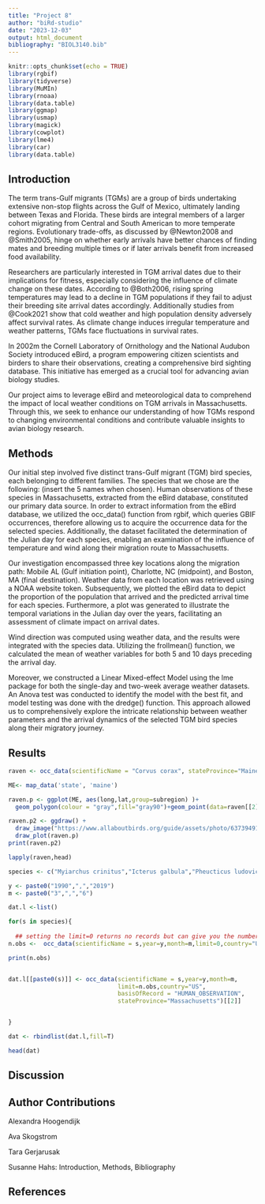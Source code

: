 ```yaml
---
title: "Project 8"
author: "biRd-studio"
date: "2023-12-03"
output: html_document
bibliography: "BIOL3140.bib"
---
```


```r
knitr::opts_chunk$set(echo = TRUE)
library(rgbif)
library(tidyverse)
library(MuMIn)
library(rnoaa)
library(data.table)
library(ggmap) 
library(usmap) 
library(magick)
library(cowplot) 
library(lme4)
library(car) 
library(data.table) 
```

## Introduction 
The term trans-Gulf migrants (TGMs) are a group of birds undertaking extensive non-stop flights across the Gulf of Mexico, ultimately landing between Texas and Florida. These birds are integral members of a larger cohort migrating from Central and South American to more temperate regions. Evolutionary trade-offs, as discussed by @Newton2008 and @Smith2005, hinge on whether early arrivals have better chances of finding mates and breeding multiple times or if later arrivals benefit from increased food availability. 

Researchers are particularly interested in TGM arrival dates due to their implications for fitness, especially considering the influence of climate change on these dates. According to @Both2006, rising spring temperatures may lead to a decline in TGM populations if they fail to adjust their breeding site arrival dates accordingly. Additionally studies from @Cook2021 show that cold weather and high population density adversely affect survival rates. As climate change induces irregular temperature and weather patterns, TGMs face fluctuations in survival rates. 

In 2002m the Cornell Laboratory of Ornithology and the National Audubon Society introduced eBird, a program empowering citizen scientists and birders to share their observations, creating a comprehensive bird sighting database. This initiative has emerged as a crucial tool for advancing avian biology studies.

Our project aims to leverage eBird and meteorological data to comprehend the impact of local weather conditions on TGM arrivals in Massachusetts. Through this, we seek to enhance our understanding of how TGMs respond to changing environmental conditions and contribute valuable insights to avian biology research. 

## Methods 
Our initial step involved five distinct trans-Gulf migrant (TGM) bird species, each belonging to different families. The species that we chose are the following: (insert the 5 names when chosen). Human observations of these species in Massachusetts, extracted from the eBird database, constituted our primary data source. In order to extract information from the eBird database, we utilized the occ_data() function from rgbif, which queries GBIF occurrences, therefore allowing us to acquire the occurrence data for the selected species. Additionally, the dataset facilitated the determination of the Julian day for each species, enabling an examination of the influence of temperature and wind along their migration route to Massachusetts. 

Our investigation encompassed three key locations along the migration path: Mobile AL (Gulf initiation point), Charlotte, NC (midpoint), and Boston, MA (final destination). Weather data from each location was retrieved using a NOAA website token. Subsequently, we plotted the eBird data to depict the proportion of the population that arrived and the predicted arrival time for each species. Furthermore, a plot was generated to illustrate the temporal variations in the Julian day over the years, facilitating an assessment of climate impact on arrival dates. 

Wind direction was computed using weather data, and the results were integrated with the species data. Utilizing the frollmean() function, we calculated the mean of weather variables for both 5 and 10 days preceding the arrival day. 

Moreover, we constructed a Linear Mixed-effect Model using the lme package for both the single-day and two-week average weather datasets. An Anova test was conducted to identify the model with the best fit, and model testing was done with the dredge() function. This approach allowed us to comprehensively explore the intricate relationship between weather parameters and the arrival dynamics of the selected TGM bird species along their migratory journey. 

## Results 
```r
raven <- occ_data(scientificName = "Corvus corax", stateProvince="Maine", limit=200,year=2018)

ME<- map_data('state', 'maine')

raven.p <- ggplot(ME, aes(long,lat,group=subregion) )+
  geom_polygon(colour = "gray",fill="gray90")+geom_point(data=raven[[2]],aes(x=decimalLongitude,y=decimalLatitude,size=individualCount),alpha=0.3,inherit.aes = F)+ coord_quickmap()+theme_void()

raven.p2 <- ggdraw() +
  draw_image("https://www.allaboutbirds.org/guide/assets/photo/63739491-480px.jpg",scale = 0.3,halign=0,valign=1) +
  draw_plot(raven.p)
print(raven.p2)

lapply(raven,head)

species <- c("Myiarchus crinitus","Icterus galbula","Pheucticus ludovicianus","Coccyzus americanus","Setophaga caerulescens")

y <- paste0("1990",",","2019")
m <- paste0("3",",","6")

dat.l <-list()

for(s in species){
  
  ## setting the limit=0 returns no records but can give you the number of observations if you access the meta data
n.obs <-  occ_data(scientificName = s,year=y,month=m,limit=0,country="US",basisOfRecord = "HUMAN_OBSERVATION",stateProvince="Massachusetts")$meta$count 

print(n.obs)


dat.l[[paste0(s)]] <- occ_data(scientificName = s,year=y,month=m,
                               limit=n.obs,country="US",
                               basisOfRecord = "HUMAN_OBSERVATION",
                               stateProvince="Massachusetts")[[2]]


}

dat <- rbindlist(dat.l,fill=T)

head(dat)

```


## Discussion 

## Author Contributions
Alexandra Hoogendijk

Ava Skogstrom	

Tara Gerjarusak	

Susanne Hahs: Introduction, Methods, Bibliography



## References
